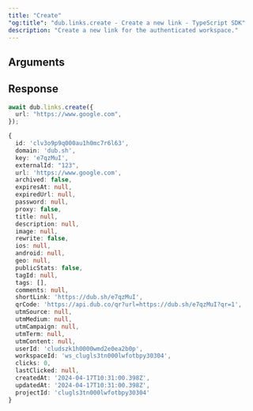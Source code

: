 ```yaml
---
title: "Create"
"og:title": "dub.links.create - Create a new link - TypeScript SDK"
description: "Create a new link for the authenticated workspace."
---
```



## Arguments

<LinkArguments />

## Response

<LinkResponse />

<RequestExample>

```ts
await dub.links.create({
  url: "https://www.google.com",
});
```

</RequestExample>

<ResponseExample>

```ts
{
  id: 'clv3o9p9q000au1h0mc7r6l63',
  domain: 'dub.sh',
  key: 'e7qzMuI',
  externalId: "123",
  url: 'https://www.google.com',
  archived: false,
  expiresAt: null,
  expiredUrl: null,
  password: null,
  proxy: false,
  title: null,
  description: null,
  image: null,
  rewrite: false,
  ios: null,
  android: null,
  geo: null,
  publicStats: false,
  tagId: null,
  tags: [],
  comments: null,
  shortLink: 'https://dub.sh/e7qzMuI',
  qrCode: 'https://api.dub.co/qr?url=https://dub.sh/e7qzMuI?qr=1',
  utmSource: null,
  utmMedium: null,
  utmCampaign: null,
  utmTerm: null,
  utmContent: null,
  userId: 'cludszk1h0000wmd2e0ea2b0p',
  workspaceId: 'ws_clugls3tn000lwfotbpy30304',
  clicks: 0,
  lastClicked: null,
  createdAt: '2024-04-17T10:31:00.398Z',
  updatedAt: '2024-04-17T10:31:00.398Z',
  projectId: 'clugls3tn000lwfotbpy30304'
}
```

</ResponseExample>
